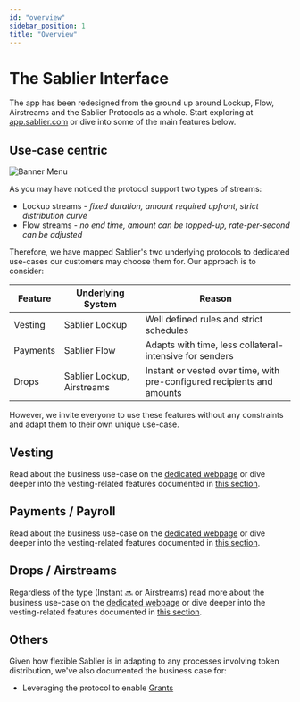 ```yaml
---
id: "overview"
sidebar_position: 1
title: "Overview"
---
```


# The Sablier Interface

The app has been redesigned from the ground up around Lockup, Flow, Airstreams and the Sablier Protocols as a whole.
Start exploring at [app.sablier.com](https://app.sablier.com) or dive into some of the main features below.

## Use-case centric

![Banner Menu](/banner/docs-banner-app-menu.png)

As you may have noticed the protocol support two types of streams:

- Lockup streams - <i>fixed duration, amount required upfront, strict distribution curve</i>
- Flow streams - <i>no end time, amount can be topped-up, rate-per-second can be adjusted</i>

Therefore, we have mapped Sablier's two underlying protocols to dedicated use-cases our customers may choose them for.
Our approach is to consider:

| Feature  | Underlying System          | Reason                                                                  |
| -------- | -------------------------- | ----------------------------------------------------------------------- |
| Vesting  | Sablier Lockup             | Well defined rules and strict schedules                                 |
| Payments | Sablier Flow               | Adapts with time, less collateral-intensive for senders                 |
| Drops    | Sablier Lockup, Airstreams | Instant or vested over time, with pre-configured recipients and amounts |

However, we invite everyone to use these features without any constraints and adapt them to their own unique use-case.

## Vesting

Read about the business use-case on the [dedicated webpage](https://sablier.com/vesting) or dive deeper into the
vesting-related features documented in [this section](/apps/features/vesting).

## Payments / Payroll

Read about the business use-case on the [dedicated webpage](https://sablier.com/payroll) or dive deeper into the
vesting-related features documented in [this section](/apps/features/vesting).

## Drops / Airstreams

Regardless of the type (Instant 🔜 or Airstreams) read more about the business use-case on the
[dedicated webpage](https://sablier.com/drops) or dive deeper into the vesting-related features documented in
[this section](/apps/features/drops).

## Others

Given how flexible Sablier is in adapting to any processes involving token distribution, we've also documented the
business case for:

- Leveraging the protocol to enable [Grants](https://sablier.com/grants)
